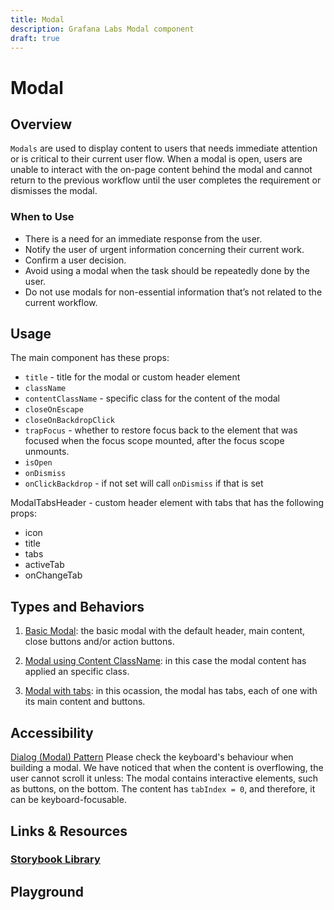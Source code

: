 ```yaml
---
title: Modal
description: Grafana Labs Modal component
draft: true
---
```


# Modal <Badge text='draft' color='orange'></Badge> <StorybookLink path='/docs/overlays-modal--basic'/>

## Overview
`Modals` are used to display content to users that needs immediate attention or is critical to their current user flow. When a modal is open, users are unable to interact with the on-page content behind the modal and cannot return to the previous workflow until the user completes the requirement or dismisses the modal.


### When to Use
- There is a need for an immediate response from the user. 
- Notify the user of urgent information concerning their current work.
- Confirm a user decision.
- Avoid using a modal when the task should be repeatedly done by the user.
- Do not use modals for non-essential information that’s not related to the current workflow.


## Usage
The main component has these props:
- `title` - title for the modal or custom header element
- `className` 
- `contentClassName` - specific class for the content of the modal
- `closeOnEscape`
- `closeOnBackdropClick`
- `trapFocus` - whether to restore focus back to the element that was focused when the focus scope mounted, after the focus scope unmounts.
- `isOpen`
- `onDismiss`
- `onClickBackdrop` - if not set will call `onDismiss` if that is set

ModalTabsHeader - custom header element with tabs that has the following props:
- icon
- title
- tabs
- activeTab
- onChangeTab


## Types and Behaviors
1. [Basic Modal](https://developers.grafana.com/ui/latest/index.html?path=/story/overlays-modal--basic): the basic modal with the default header, main content, close buttons and/or action buttons.

2. [Modal using Content ClassName](https://developers.grafana.com/ui/latest/index.html?path=/story/overlays-modal--using-content-class-name): in this case the modal content has applied an specific class.

3. [Modal with tabs](https://developers.grafana.com/ui/latest/index.html?path=/story/overlays-modal--with-tabs): in this ocassion, the modal has tabs, each of one with its main content and buttons.

## Accessibility 
[Dialog (Modal) Pattern](https://www.w3.org/WAI/ARIA/apg/patterns/dialog-modal/)
Please check the keyboard's behaviour when building a modal. We have noticed that when the content is overflowing, the user cannot scroll it unless:
The modal contains interactive elements, such as buttons, on the bottom.
The content has `tabIndex = 0`, and therefore, it can be keyboard-focusable.


## Links & Resources
### [Storybook Library](https://developers.grafana.com/ui/latest/index.html?path=/docs/overlays-modal--basic)

## Playground
<ComponentEmbed path='/story/overlays-modal--basic&full=1&shortcuts=false&singleStory=true' />
